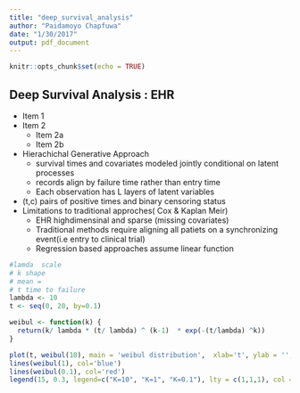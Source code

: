 ```yaml
---
title: "deep_survival_analysis"
author: "Paidamoyo Chapfuwa"
date: "1/30/2017"
output: pdf_document
---
```


```r
knitr::opts_chunk$set(echo = TRUE)
```

## Deep Survival Analysis : EHR
* Item 1
* Item 2
    + Item 2a
    + Item 2b
* Hierachichal Generative Approach
  + survival times and covariates modeled jointly conditional on latent processes
  + records align by failure time rather than entry time
  + Each observation has L layers of latent variables
* (t,c) pairs of positive times and binary censoring status
* Limitations to traditional approches( Cox & Kaplan Meir)
  + EHR highdimensinal and sparse (missing covariates)
  + Traditional methods require aligning all patiets on a synchronizing event(i.e entry to clinical trial)
  + Regression based approaches assume linear function

```r
#lamda  scale
# k shape 
# mean = 
# t time to failure
lambda <- 10
t <- seq(0, 20, by=0.1)

weibul <- function(k) {
  return(k/ lambda * (t/ lambda) ^ (k-1)  * exp(-(t/lambda) ^k))
}

plot(t, weibul(10), main = 'weibul distribution',  xlab='t', ylab = '', type='l')
lines(weibul(1), col='blue')
lines(weibul(0.1), col='red')
legend(15, 0.3, legend=c("K=10", "K=1", "K=0.1"), lty = c(1,1,1), col = c('black', 'blue', 'red') )

```

